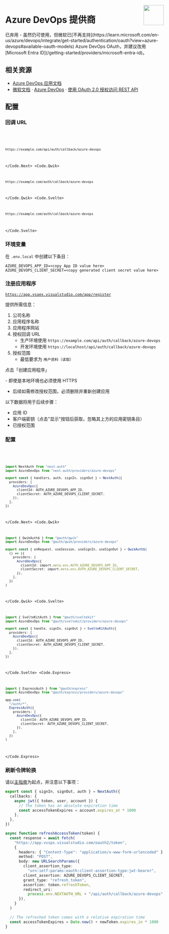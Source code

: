 
<img
  align="right"
  src="/img/providers/azure-devops.svg"
  height="64"
  width="64"
/>

# Azure DevOps 提供商

<Callout type="warning">
  已弃用 -
  虽然仍可使用，但微软已[不再支持](https://learn.microsoft.com/en-us/azure/devops/integrate/get-started/authentication/oauth?view=azure-devops#available-oauth-models)
  Azure DevOps OAuth，并建议改用 [Microsoft Entra
  ID](/getting-started/providers/microsoft-entra-id)。
</Callout>

## 相关资源

- [Azure DevOps 应用文档](https://aex.dev.azure.com)
- [微软文档](https://docs.microsoft.com/en-us) · [Azure DevOps](https://docs.microsoft.com/en-us/azure/devops/) · [使用 OAuth 2.0 授权访问 REST API](https://docs.microsoft.com/en-us/azure/devops/integrate/get-started/authentication/oauth?view=azure-devops])

## 配置

### 回调 URL

<Code>
  <Code.Next>

```bash
https://example.com/api/auth/callback/azure-devops
```

  </Code.Next>
  <Code.Qwik>

```bash
https://example.com/auth/callback/azure-devops
```

  </Code.Qwik>
  <Code.Svelte>

```bash
https://example.com/auth/callback/azure-devops
```

  </Code.Svelte>
</Code>

### 环境变量

在 `.env.local` 中创建以下条目：

```
AZURE_DEVOPS_APP_ID=<copy App ID value here>
AZURE_DEVOPS_CLIENT_SECRET=<copy generated client secret value here>
```

### 注册应用程序

[`https://app.vsaex.visualstudio.com/app/register`](https://app.vsaex.visualstudio.com/app/register)

提供所需信息：

1. 公司名称
2. 应用程序名称
3. 应用程序网站
4. 授权回调 URL
   - 生产环境使用 `https://example.com/api/auth/callback/azure-devops`
   - 开发环境使用 `https://localhost/api/auth/callback/azure-devops`
5. 授权范围
   - 最低要求为 `用户资料（读取）`

点击「创建应用程序」

<Callout type="warning">
- 即使是本地环境也必须使用 HTTPS

- 后续如需修改授权范围，必须删除并重新创建应用

</Callout>

以下数据将用于后续步骤：

- 应用 ID
- 客户端密钥（点击"显示"按钮后获取，忽略其上方的应用密钥条目）
- 已授权范围

### 配置

<Code>
  <Code.Next>

```ts filename="/auth.ts"
import NextAuth from "next-auth"
import AzureDevOps from "next-auth/providers/azure-devops"

export const { handlers, auth, signIn, signOut } = NextAuth({
  providers: [
    AzureDevOps({
      clientId: AUTH_AZURE_DEVOPS_APP_ID,
      clientSecret: AUTH_AZURE_DEVOPS_CLIENT_SECRET,
    }),
  ],
})
```

  </Code.Next>
  <Code.Qwik>
  
```ts filename="/src/routes/plugin@auth.ts"
import { QwikAuth$ } from "@auth/qwik"
import AzureDevOps from "@auth/qwik/providers/azure-devops"

export const { onRequest, useSession, useSignIn, useSignOut } = QwikAuth$(
  () => ({
    providers: [
      AzureDevOps({
        clientId: import.meta.env.AUTH_AZURE_DEVOPS_APP_ID,
        clientSecret: import.meta.env.AUTH_AZURE_DEVOPS_CLIENT_SECRET,
      }),
    ],
  })
)
```

  </Code.Qwik>
  <Code.Svelte>

```ts filename="/src/auth.ts"
import { SvelteKitAuth } from "@auth/sveltekit"
import AzureDevOps from "@auth/sveltekit/providers/azure-devops"

export const { handle, signIn, signOut } = SvelteKitAuth({
  providers: [
    AzureDevOps({
      clientId: AUTH_AZURE_DEVOPS_APP_ID,
      clientSecret: AUTH_AZURE_DEVOPS_CLIENT_SECRET,
    }),
  ],
})
```

  </Code.Svelte>
  <Code.Express>

```ts filename="/src/app.ts"
import { ExpressAuth } from "@auth/express"
import AzureDevOps from "@auth/express/providers/azure-devops"

app.use(
  "/auth/*",
  ExpressAuth({
    providers: [
      AzureDevOps({
        clientId: AUTH_AZURE_DEVOPS_APP_ID,
        clientSecret: AUTH_AZURE_DEVOPS_CLIENT_SECRET,
      }),
    ],
  })
)
```

  </Code.Express>
</Code>

### 刷新令牌轮换

请以[主指南](/guides/refresh-token-rotation)为起点，并注意以下事项：

```ts filename="./auth.ts"
export const { signIn, signOut, auth } = NextAuth({
  callbacks: {
    async jwt({ token, user, account }) {
      // The token has an absolute expiration time
      const accessTokenExpires = account.expires_at * 1000
    },
  },
})

async function refreshAccessToken(token) {
  const response = await fetch(
    "https://app.vssps.visualstudio.com/oauth2/token",
    {
      headers: { "Content-Type": "application/x-www-form-urlencoded" },
      method: "POST",
      body: new URLSearchParams({
        client_assertion_type:
          "urn:ietf:params:oauth:client-assertion-type:jwt-bearer",
        client_assertion: AZURE_DEVOPS_CLIENT_SECRET,
        grant_type: "refresh_token",
        assertion: token.refreshToken,
        redirect_uri:
          process.env.NEXTAUTH_URL + "/api/auth/callback/azure-devops",
      }),
    }
  )

  // The refreshed token comes with a relative expiration time
  const accessTokenExpires = Date.now() + newToken.expires_in * 1000
}
```
